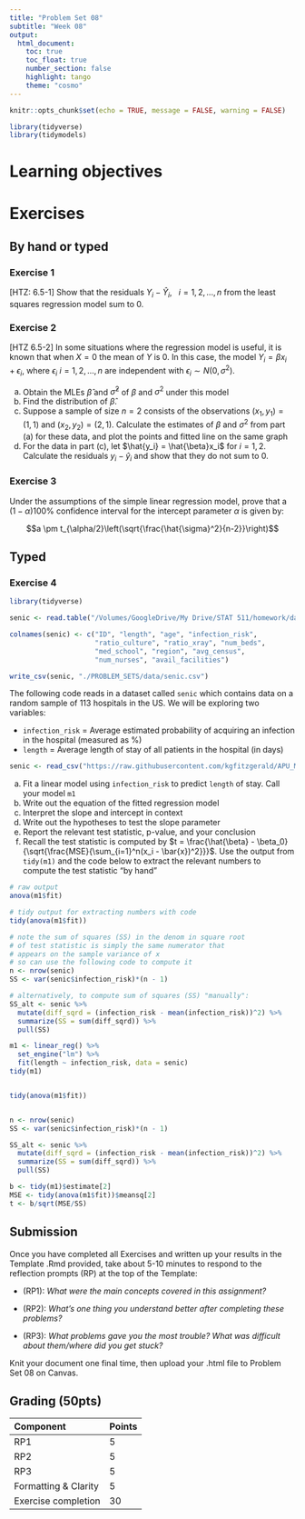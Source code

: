 ```yaml
---
title: "Problem Set 08"
subtitle: "Week 08"
output: 
  html_document:
    toc: true
    toc_float: true
    number_section: false
    highlight: tango
    theme: "cosmo"
---
```


```r
knitr::opts_chunk$set(echo = TRUE, message = FALSE, warning = FALSE)
```


```r
library(tidyverse)
library(tidymodels)
```


# Learning objectives


# Exercises

## By hand or typed

### Exercise 1

[HTZ: 6.5-1] Show that the residuals $Y_i - \hat{Y}_i, \ \ \ i= 1,2,...,n$ from the least squares regression model sum to 0.

### Exercise 2

[HTZ 6.5-2] In some situations where the regression model is useful, it is known that when $X = 0$ the mean of $Y$ is 0. In this case, the model $Y_i = \beta x_i + \epsilon_i,$ where $\epsilon_i$ $i = 1,2,...,n$ are independent with $\epsilon_i \sim N(0, \sigma^2)$.

a. Obtain the MLEs $\hat{\beta}$ and $\hat{\sigma}^2$ of $\beta$ and $\sigma^2$ under this model
b. Find the distribution of $\hat{\beta}$. 
c. Suppose a sample of size $n = 2$ consists of the observations $(x_1, y_1) = (1,1)$ and $(x_2, y_2) = (2,1)$. Calculate the estimates of $\beta$ and $\sigma^2$ from part (a) for these data, and plot the points and fitted line on the same graph
d. For the data in part (c), let $\hat{y_i} = \hat{\beta}x_i$ for $i = 1,2$. Calculate the residuals $y_i - \hat{y}_i$ and show that they do not sum to 0. 

### Exercise 3

Under the assumptions of the simple linear regression model, prove that a $(1 - \alpha)100\%$ confidence interval for the intercept parameter $\alpha$ is given by:

$$a \pm t_{\alpha/2}\left(\sqrt{\frac{\hat{\sigma}^2}{n-2}}\right)$$

## Typed

### Exercise 4

```r
library(tidyverse)

senic <- read.table("/Volumes/GoogleDrive/My Drive/STAT 511/homework/data/APPENC01.txt", quote="\"", comment.char="")

colnames(senic) <- c("ID", "length", "age", "infection_risk",
                     "ratio_culture", "ratio_xray", "num_beds",
                     "med_school", "region", "avg_census",
                     "num_nurses", "avail_facilities")

write_csv(senic, "./PROBLEM_SETS/data/senic.csv")
```

The following code reads in a dataset called `senic` which contains data on a random sample of 113 hospitals in the US. We will be exploring two variables:

+ `infection_risk` = Average estimated probability of acquiring an infection in the hospital (measured as %)
+ `length` = Average length of stay of all patients in the hospital (in days)

```r
senic <- read_csv("https://raw.githubusercontent.com/kgfitzgerald/APU_MATH_362/main/PROBLEM_SETS/data/senic.csv")
```

a. Fit a linear model using `infection_risk` to predict `length` of stay. Call your model `m1`
b. Write out the equation of the fitted regression model
c. Interpret the slope and intercept in context
d. Write out the hypotheses to test the slope parameter
e. Report the relevant test statistic, p-value, and your conclusion
f. Recall the test statistic is computed by $t = \frac{\hat{\beta} - \beta_0}{\sqrt{\frac{MSE}{\sum_{i=1}^n(x_i - \bar{x})^2}}}$. Use the output from `tidy(m1)` and the code below to extract the relevant numbers to compute the test statistic "by hand"

```r
# raw output
anova(m1$fit)

# tidy output for extracting numbers with code
tidy(anova(m1$fit))

# note the sum of squares (SS) in the denom in square root 
# of test statistic is simply the same numerator that 
# appears on the sample variance of x
# so can use the following code to compute it
n <- nrow(senic)
SS <- var(senic$infection_risk)*(n - 1)

# alternatively, to compute sum of squares (SS) "manually": 
SS_alt <- senic %>% 
  mutate(diff_sqrd = (infection_risk - mean(infection_risk))^2) %>% 
  summarize(SS = sum(diff_sqrd)) %>% 
  pull(SS)
```


```r
m1 <- linear_reg() %>% 
  set_engine("lm") %>% 
  fit(length ~ infection_risk, data = senic)
tidy(m1)


tidy(anova(m1$fit))


n <- nrow(senic)
SS <- var(senic$infection_risk)*(n - 1)

SS_alt <- senic %>% 
  mutate(diff_sqrd = (infection_risk - mean(infection_risk))^2) %>% 
  summarize(SS = sum(diff_sqrd)) %>% 
  pull(SS)

b <- tidy(m1)$estimate[2]
MSE <- tidy(anova(m1$fit))$meansq[2]
t <- b/sqrt(MSE/SS)
```


## Submission

Once you have completed all Exercises and written up your results in the Template .Rmd provided, take about 5-10 minutes to respond to the reflection prompts (RP) at the top of the Template:

+ (RP1): *What were the main concepts covered in this assignment?*

+ (RP2): *What's one thing you understand better after completing these problems?*

+ (RP3): *What problems gave you the most trouble? What was difficult about them/where did you get stuck?*

Knit your document one final time, then upload your .html file to Problem Set 08 on Canvas. 

## Grading (50pts)

| Component | Points |
|:----------|:-------|
| RP1      | 5      |
| RP2      | 5    |
| RP3      | 5    |
| Formatting & Clarity | 5 |
| Exercise completion | 30 |